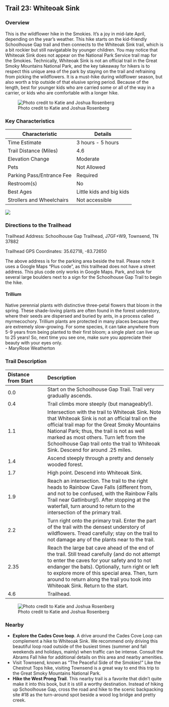 ## Trail 23: Whiteoak Sink

### Overview

This is *the* wildflower hike in the Smokies. It's a joy in mid-late April, depending on the year's weather. This hike starts on the kid-friendly Schoolhouse Gap trail and then connects to the Whiteoak Sink trail, which is a bit rockier but still navigatable by younger children. You may notice that Whiteoak Sink does not appear on the National Park Service trail map for the Smokies. Technically, Whiteoak Sink is not an official trail in the Great Smoky Mountains National Park, and the key takeaway for hikers is to respect this unique area of the park by staying on the trail and refraining from picking the wildflowers. It is a must-hike during wildflower season, but also worth a trip outside of that elusive spring period. Because of the length, best for younger kids who are carried some or all of the way in a carrier, or kids who are comfortable with a longer hike.

![Photo credit to Katie and Joshua Rosenberg](img/trail-23-figure-01.jpg)

### Key Characteristics

| **Characteristic**        | **Details**              |
|---------------------------|--------------------------|
| Time Estimate             | 3 hours - 5 hours        |
| Trail Distance (Miles)    | 4.6                      |
| Elevation Change          | Moderate                 |
| Pets                      | Not Allowed              |
| Parking Pass/Entrance Fee | Required                 |
| Restroom(s)               | No                       |
| Best Ages                 | Little kids and big kids |
| Strollers and Wheelchairs | Not accessible           |

![](maps/trail-23-map.jpeg)

### Directions to the Trailhead

Trailhead Address: Schoolhouse Gap Trailhead, J7GF+W9, Townsend, TN 37882

Trailhead GPS Coordinates: 35.62718, -83.72650

The above address is for the parking area beside the trail. Please note it uses a Google Maps "Plus code", as this trailhead does not have a street address. This plus code only works in Google Maps. Park, and look for several large boulders next to a sign for the Schoolhouse Gap Trail to begin the hike.

::: {.callout-note appearance="simple" icon="true"}
#### Trillium

Native perennial plants with distinctive three-petal flowers that bloom in the spring. These shade-loving plants are often found in the forest understory, where their seeds are dispersed and buried by ants, in a process called myrmecochory. Trillium plants are protected in many places because they are extremely slow-growing. For some species, it can take anywhere from 5-9 years from being planted to their first bloom; a single plant can live up to 25 years! So, next time you see one, make sure you appreciate their beauty with your eyes only.\
- MaryRose Weatherton
:::

### Trail Description

| Distance from Start | Description                                                                                                                                                                                                                                                                                                                            |
|:-----------------|:-----------------------------------------------------|
| 0.0                 | Start on the Schoolhouse Gap Trail. Trail very gradually ascends.                                                                                                                                                                                                                                                                      |
| 0.4                 | Trail climbs more steeply (but manageably!).                                                                                                                                                                                                                                                                                           |
| 1.1                 | Intersection with the trail to Whiteoak Sink. Note that Whiteoak Sink is not an official trail on the official trail map for the Great Smoky Mountains National Park; thus, the trail is not as well marked as most others. Turn left from the Schoolhouse Gap trail onto the trail to Whiteoak Sink. Descend for around .25 miles.    |
| 1.4                 | Ascend steeply through a pretty and densely wooded forest.                                                                                                                                                                                                                                                                             |
| 1.7                 | High point. Descend into Whiteoak Sink.                                                                                                                                                                                                                                                                                                |
| 1.9                 | Reach an intersection. The trail to the right heads to Rainbow Cave Falls (different from, and not to be confused, with the Rainbow Falls Trail near Gatlinburg!). After stopping at the waterfall, turn around to return to the intersection of the primary trail.                                                                    |
| 2.2                 | Turn right onto the primary trail. Enter the part of the trail with the densest understory of wildflowers. Tread carefully; stay on the trail to not damage any of the plants near to the trail.                                                                                                                                       |
| 2.35                | Reach the large bat cave ahead of the end of the trail. Still tread carefully (and do not attempt to enter the caves for your safety and to not endanger the bats). Optionally, turn right or left to explore more of this special area. Then, turn around to return along the trail you took into Whiteoak Sink. Return to the start. |
| 4.6                 | Trailhead.                                                                                                                                                                                                                                                                                                                             |

![Photo credit to Katie and Joshua Rosenberg](img/sign%20for%20whiteoak.jpeg)

### Nearby

-   **Explore the Cades Cove loop**. A drive around the Cades Cove Loop can complement a hike to Whiteoak Sink. We recommend only driving this beautiful loop road outside of the busiest times (summer and fall weekends and holidays, mainly) when traffic can be intense. Consult the Abrams Fall hike for additional details on this area and nearby amenities.
-   Visit Townsend, known as "The Peaceful Side of the Smokies!" Like the Chestnut Tops hike, visiting Townsend is a great way to end this trip to the Great Smoky Mountains National Park.
-   **Hike the West Prong Trail**. This nearby trail is a favorite that didn't quite make it into this book, but it is still a worthy destination. Instead of hiking up Schoolhouse Gap, cross the road and hike to the scenic backpacking site #18 as the turn-around spot beside a wood log bridge and pretty creek.
